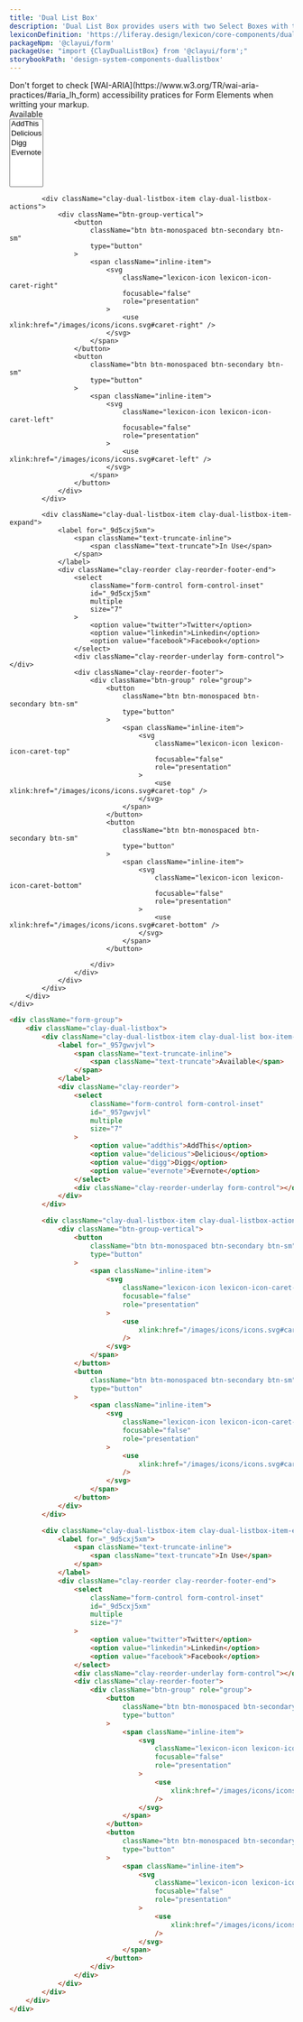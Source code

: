 ```yaml
---
title: 'Dual List Box'
description: 'Dual List Box provides users with two Select Boxes with the ability to move items between lists.'
lexiconDefinition: 'https://liferay.design/lexicon/core-components/dual-listbox/'
packageNpm: '@clayui/form'
packageUse: "import {ClayDualListBox} from '@clayui/form';"
storybookPath: 'design-system-components-duallistbox'
---
```


<div className="clay-site-alert alert alert-warning">
	Don't forget to check
	[WAI-ARIA](https://www.w3.org/TR/wai-aria-practices/#aria_lh_form)
	accessibility pratices for Form Elements when writting your markup.
</div>

<div className="sheet-example">
	<div className="form-group">
		<div className="clay-dual-listbox">
			<div className="clay-dual-listbox-item clay-dual-listbox-item-expand">
				<label for="_957gwvjvl">
					<span className="text-truncate-inline">
						<span className="text-truncate">Available</span>
					</span>
				</label>
				<div className="clay-reorder">
					<select
						className="form-control form-control-inset"
						id="_957gwvjvl"
						multiple
						size="7"
					>
						<option value="addthis">AddThis</option>
						<option value="delicious">Delicious</option>
						<option value="digg">Digg</option>
						<option value="evernote">Evernote</option>
					</select>
					<div className="clay-reorder-underlay form-control"></div>
				</div>
			</div>

    		<div className="clay-dual-listbox-item clay-dual-listbox-actions">
    			<div className="btn-group-vertical">
    				<button
    					className="btn btn-monospaced btn-secondary btn-sm"
    					type="button"
    				>
    					<span className="inline-item">
    						<svg
    							className="lexicon-icon lexicon-icon-caret-right"
    							focusable="false"
    							role="presentation"
    						>
    							<use xlink:href="/images/icons/icons.svg#caret-right" />
    						</svg>
    					</span>
    				</button>
    				<button
    					className="btn btn-monospaced btn-secondary btn-sm"
    					type="button"
    				>
    					<span className="inline-item">
    						<svg
    							className="lexicon-icon lexicon-icon-caret-left"
    							focusable="false"
    							role="presentation"
    						>
    							<use xlink:href="/images/icons/icons.svg#caret-left" />
    						</svg>
    					</span>
    				</button>
    			</div>
    		</div>

    		<div className="clay-dual-listbox-item clay-dual-listbox-item-expand">
    			<label for="_9d5cxj5xm">
    				<span className="text-truncate-inline">
    					<span className="text-truncate">In Use</span>
    				</span>
    			</label>
    			<div className="clay-reorder clay-reorder-footer-end">
    				<select
    					className="form-control form-control-inset"
    					id="_9d5cxj5xm"
    					multiple
    					size="7"
    				>
    					<option value="twitter">Twitter</option>
    					<option value="linkedin">Linkedin</option>
    					<option value="facebook">Facebook</option>
    				</select>
    				<div className="clay-reorder-underlay form-control"></div>
    				<div className="clay-reorder-footer">
    					<div className="btn-group" role="group">
    						<button
    							className="btn btn-monospaced btn-secondary btn-sm"
    							type="button"
    						>
    							<span className="inline-item">
    								<svg
    									className="lexicon-icon lexicon-icon-caret-top"
    									focusable="false"
    									role="presentation"
    								>
    									<use xlink:href="/images/icons/icons.svg#caret-top" />
    								</svg>
    							</span>
    						</button>
    						<button
    							className="btn btn-monospaced btn-secondary btn-sm"
    							type="button"
    						>
    							<span className="inline-item">
    								<svg
    									className="lexicon-icon lexicon-icon-caret-bottom"
    									focusable="false"
    									role="presentation"
    								>
    									<use xlink:href="/images/icons/icons.svg#caret-bottom" />
    								</svg>
    							</span>
    						</button>

    					</div>
    				</div>
    			</div>
    		</div>
    	</div>
    </div>

</div>

```html
<div className="form-group">
	<div className="clay-dual-listbox">
		<div className="clay-dual-listbox-item clay-dual-list box-item-expand">
			<label for="_957gwvjvl">
				<span className="text-truncate-inline">
					<span className="text-truncate">Available</span>
				</span>
			</label>
			<div className="clay-reorder">
				<select
					className="form-control form-control-inset"
					id="_957gwvjvl"
					multiple
					size="7"
				>
					<option value="addthis">AddThis</option>
					<option value="delicious">Delicious</option>
					<option value="digg">Digg</option>
					<option value="evernote">Evernote</option>
				</select>
				<div className="clay-reorder-underlay form-control"></div>
			</div>
		</div>

		<div className="clay-dual-listbox-item clay-dual-listbox-actions">
			<div className="btn-group-vertical">
				<button
					className="btn btn-monospaced btn-secondary btn-sm"
					type="button"
				>
					<span className="inline-item">
						<svg
							className="lexicon-icon lexicon-icon-caret-right"
							focusable="false"
							role="presentation"
						>
							<use
								xlink:href="/images/icons/icons.svg#caret-right"
							/>
						</svg>
					</span>
				</button>
				<button
					className="btn btn-monospaced btn-secondary btn-sm"
					type="button"
				>
					<span className="inline-item">
						<svg
							className="lexicon-icon lexicon-icon-caret-left"
							focusable="false"
							role="presentation"
						>
							<use
								xlink:href="/images/icons/icons.svg#caret-left"
							/>
						</svg>
					</span>
				</button>
			</div>
		</div>

		<div className="clay-dual-listbox-item clay-dual-listbox-item-expand">
			<label for="_9d5cxj5xm">
				<span className="text-truncate-inline">
					<span className="text-truncate">In Use</span>
				</span>
			</label>
			<div className="clay-reorder clay-reorder-footer-end">
				<select
					className="form-control form-control-inset"
					id="_9d5cxj5xm"
					multiple
					size="7"
				>
					<option value="twitter">Twitter</option>
					<option value="linkedin">Linkedin</option>
					<option value="facebook">Facebook</option>
				</select>
				<div className="clay-reorder-underlay form-control"></div>
				<div className="clay-reorder-footer">
					<div className="btn-group" role="group">
						<button
							className="btn btn-monospaced btn-secondary btn-sm"
							type="button"
						>
							<span className="inline-item">
								<svg
									className="lexicon-icon lexicon-icon-caret-top"
									focusable="false"
									role="presentation"
								>
									<use
										xlink:href="/images/icons/icons.svg#caret-top"
									/>
								</svg>
							</span>
						</button>
						<button
							className="btn btn-monospaced btn-secondary btn-sm"
							type="button"
						>
							<span className="inline-item">
								<svg
									className="lexicon-icon lexicon-icon-caret-bottom"
									focusable="false"
									role="presentation"
								>
									<use
										xlink:href="/images/icons/icons.svg#caret-bottom"
									/>
								</svg>
							</span>
						</button>
					</div>
				</div>
			</div>
		</div>
	</div>
</div>
```
